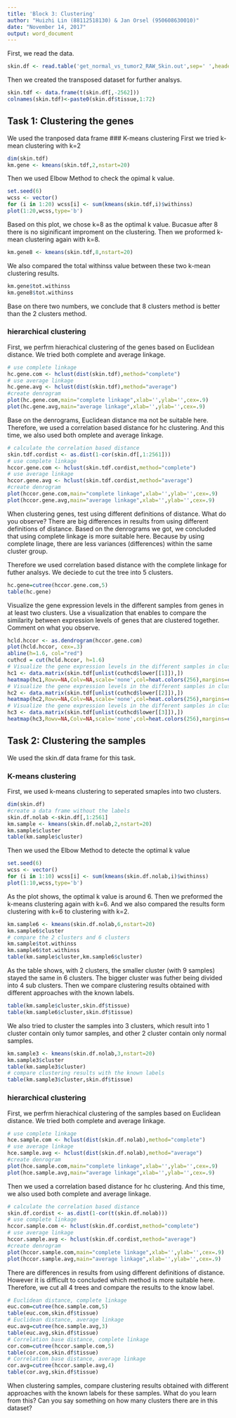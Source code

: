 ```yaml
---
title: 'Block 3: Clustering'
author: "Huizhi Lin (88112518130) & Jan Orsel (950608630010)"
date: "November 14, 2017"
output: word_document
---
```


First, we read the data.
```r
skin.df <- read.table('get_normal_vs_tumor2_RAW_Skin.out',sep=' ',header=TRUE,stringsAsFactors=FALSE)
```
Then we created the transposed dataset for further analsys.
```r
skin.tdf <- data.frame(t(skin.df[,-2562]))
colnames(skin.tdf)<-paste0(skin.df$tissue,1:72)
```

## Task 1: Clustering the genes

We used the tranposed data frame
### K-means clustering
First we tried k-mean clustering with k=2
```r
dim(skin.tdf)
km.gene <- kmeans(skin.tdf,2,nstart=20)
```
Then we used Elbow Method to check the opimal k value.
```r
set.seed(6)
wcss <- vector()
for (i in 1:20) wcss[i] <- sum(kmeans(skin.tdf,i)$withinss)
plot(1:20,wcss,type='b')
```
Based on this plot, we chose k=8 as the optimal k value. Bucasue after 8 there is no siginificant improment on the clustering. Then we proformed k-mean clustering again with k=8.
```r
km.gene8 <- kmeans(skin.tdf,8,nstart=20)
```
We also compared the total withinss value between these two k-mean clustering results.
```r
km.gene$tot.withinss
km.gene8$tot.withinss
```
Base on there two numbers, we conclude that 8 clusters method is better than the 2 clusters method.

### hierarchical clustering
First, we perfrm hierachical clustering of the genes based on Euclidean distance. We tried both complete and average linkage.
```r
# use complete linkage
hc.gene.com <- hclust(dist(skin.tdf),method="complete")
# use average linkage
hc.gene.avg <- hclust(dist(skin.tdf),method="average")
#create denrogram
plot(hc.gene.com,main="complete linkage",xlab='',ylab='',cex=.9)
plot(hc.gene.avg,main="average linkage",xlab='',ylab='',cex=.9)
```

Base on the denrograms, Euclidean distance ma not be suitable here. Therefore, we used a correlation based distance for hc clustering. And this time, we also used both omplete and average linkage.
```r
# calculate the correlation based distance
skin.tdf.cordist <- as.dist(1-cor(skin.df[,1:2561]))
# use complete linkage
hccor.gene.com <- hclust(skin.tdf.cordist,method="complete")
# use average linkage
hccor.gene.avg <- hclust(skin.tdf.cordist,method="average")
#create denrogram
plot(hccor.gene.com,main="complete linkage",xlab='',ylab='',cex=.9)
plot(hccor.gene.avg,main="average linkage",xlab='',ylab='',cex=.9)
```
When clustering genes, test using different definitions of distance. What do you observe?
There are big differences in results from using different definitions of distance. Based on the denrograms we got, we concluded that using complete linkage is more suitable here. Because by using complete linage, there are less variances (differences) within the same cluster group.

Therefore we used correlation based distance with the complete linkage for futher analsys.
We deciede to cut the tree into 5 clusters.
```r
hc.gene=cutree(hccor.gene.com,5)
table(hc.gene)
```

Visualize the gene expression levels in the different samples from genes in at least two clusters. Use a visualization that enables to compare the similarity between expression levels of genes that are clustered together. Comment on what you observe.
```r
hcld.hccor <- as.dendrogram(hccor.gene.com)
plot(hcld.hccor, cex=.3)
abline(h=1.6, col="red")
cuthcd = cut(hcld.hccor, h=1.6)
# Visualize the gene expression levels in the different samples in clusters 1             
hc1 <- data.matrix(skin.tdf[unlist(cuthcd$lower[[1]]),])
heatmap(hc1,Rowv=NA,Colv=NA,scale='none',col=heat.colors(256),margins=c(5,10))
# Visualize the gene expression levels in the different samples in clusters 2
hc2 <- data.matrix(skin.tdf[unlist(cuthcd$lower[[2]]),])
heatmap(hc2,Rowv=NA,Colv=NA,scale='none',col=heat.colors(256),margins=c(5,10))
# Visualize the gene expression levels in the different samples in clusters 3
hc3 <- data.matrix(skin.tdf[unlist(cuthcd$lower[[3]]),])
heatmap(hc3,Rowv=NA,Colv=NA,scale='none',col=heat.colors(256),margins=c(5,10))
```

## Task 2: Clustering the samples

We used the skin.df data frame for this task.

### K-means clustering

First, we used k-means clustering to seperated smaples into two clusters.
```r
dim(skin.df)
#create a data frame without the labels
skin.df.nolab <-skin.df[,1:2561]
km.sample <- kmeans(skin.df.nolab,2,nstart=20)
km.sample$cluster
table(km.sample$cluster)
```
Then we used the Elbow Method to detecte the optimal k value
```r
set.seed(6)
wcss <- vector()
for (i in 1:10) wcss[i] <- sum(kmeans(skin.df.nolab,i)$withinss)
plot(1:10,wcss,type='b')
```
As the plot shows, the optimal k value is around 6. Then we preformed the k-means clustering again with k=6. And we also compared the results form clustering with k=6 to clustering with k=2.
```r
km.sample6 <- kmeans(skin.df.nolab,6,nstart=20)
km.sample6$cluster
# compare the 2 clusters and 6 clusters
km.sample$tot.withinss
km.sample6$tot.withinss
table(km.sample$cluster,km.sample6$cluster)
```
As the table shows, with 2 clusters, the smaller cluster (with 9 samples) stayed the same in 6 clusters. The bigger cluster was futher being divided into 4 sub clusters.
Then we compare clustering results obtained with different approaches with the known labels.
```r
table(km.sample$cluster,skin.df$tissue)
table(km.sample6$cluster,skin.df$tissue)
```
We also tried to cluster the samples into 3 clusters, which result into 1 cluster contain only tumor samples, and other 2 cluster contain only normal samples.
```r
km.sample3 <- kmeans(skin.df.nolab,3,nstart=20)
km.sample3$cluster
table(km.sample3$cluster)
# compare clustering results with the known labels
table(km.sample3$cluster,skin.df$tissue)
```

### hierarchical clustering

First, we perfrm hierachical clustering of the samples based on Euclidean distance. We tried both complete and average linkage.
```r
# use complete linkage
hce.sample.com <- hclust(dist(skin.df.nolab),method="complete")
# use average linkage
hce.sample.avg <- hclust(dist(skin.df.nolab),method="average")
#create denrogram
plot(hce.sample.com,main="complete linkage",xlab='',ylab='',cex=.9)
plot(hce.sample.avg,main="average linkage",xlab='',ylab='',cex=.9)
```

Then we used a correlation based distance for hc clustering. And this time, we also used both complete and average linkage.
```r
# calculate the correlation based distance
skin.df.cordist <- as.dist(1-cor(t(skin.df.nolab)))
# use complete linkage
hccor.sample.com <- hclust(skin.df.cordist,method="complete")
# use average linkage
hccor.sample.avg <- hclust(skin.df.cordist,method="average")
#create denrogram
plot(hccor.sample.com,main="complete linkage",xlab='',ylab='',cex=.9)
plot(hccor.sample.avg,main="average linkage",xlab='',ylab='',cex=.9)
```

There are differences in results from using different definitions of distance. However it is difficult to concluded which method is more suitable here. Therefore, we cut all 4 trees and compare the results to the know label.

```r
# Euclidean distance, complete linkage
euc.com=cutree(hce.sample.com,5)
table(euc.com,skin.df$tissue)
# Euclidean distance, average linkage
euc.avg=cutree(hce.sample.avg,3)
table(euc.avg,skin.df$tissue)
# Correlation base distance, complete linkage
cor.com=cutree(hccor.sample.com,5)
table(cor.com,skin.df$tissue)
# Correlation base distance, average linkage
cor.avg=cutree(hccor.sample.avg,4)
table(cor.avg,skin.df$tissue)
```

When clustering samples, compare clustering results obtained with different approaches with the known labels for these samples. What do you learn from this?
Can you say something on how many clusters there are in this dataset?